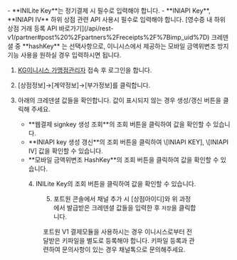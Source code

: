 

<VersionGate v="v1">
  <Hint style="info">
    - **INILite Key**는 정기결제 시 필수로 입력해야 합니다.
    - **INIAPI Key**, **INIAPI IV** 하위 상점 관련 API 사용시 필수로 입력해야 합니다. [영수증 내 하위 상점 거래 등록 API 바로가기](/api/rest-v1/partner#post%20%2Fpartners%2Freceipts%2F%7Bimp_uid%7D)
  </Hint>
</VersionGate>

<VersionGate v="v2">
  <Hint style="info">
    크레덴셜 중 **hashKey** 는 선택사항으로, 이니시스에서 제공하는 모바일 금액위변조 방지 기능 사용을 원하실 경우 입력하시면 됩니다.
  </Hint>
</VersionGate>

1. [KG이니시스 가맹점관리자](http://iniweb.inicis.com/security/login.do) 접속 후 로그인을 합니다.

2. \[상점정보]→\[계약정보]→\[부가정보]를 클릭합니다.

3. 아래의 크레덴셜 값들을 확인합니다. 값이 표시되지 않는 경우 생성/갱신 버튼을 클릭해 주세요.

   <ul>
     <li>**웹결제 signkey 생성 조회**의 조회 버튼을 클릭하여 값을 확인할 수 있습니다.</li>
     <li>**INIAPI key 생성 갱신**의 조회 버튼을 클릭하여 \[INIAPI KEY], \[INIAPI IV] 값을 확인할 수 있습니다.</li>

     <VersionGate v="v2">
       <li>**모바일 금액위변조 HashKey**의 조회 버튼을 클릭하여 값을 확인할 수 있습니다.</li>
     </VersionGate>
   </ul>

<Figure src={image15} caption="KG이니시스 가맹점관리자 내 크레덴셜 정보 조회 화면 1" />

4. INILite Key의 조회 버튼을 클릭하여 값을 확인할 수 있습니다.

<Figure src={image23} caption="KG이니시스 가맹점관리자 내 크레덴셜 정보 조회 화면 2" />

5. 포트원 콘솔에서 채널 추가 시 \[상점아이디]와 위 과정에서 발급받은 크레덴셜 값들을 입력한 후 `저장`을 클릭합니다.

<VersionGate v="v1">
  <Hint style="warning">
    포트원 V1 결제모듈을 사용하시는 경우 이니시스로부터 전달받은 키파일을 별도로 등록해야 합니다. 키파일 등록과 관련하여 문의사항이 있는 경우 채널톡으로 문의해주세요.
  </Hint>
</VersionGate>
